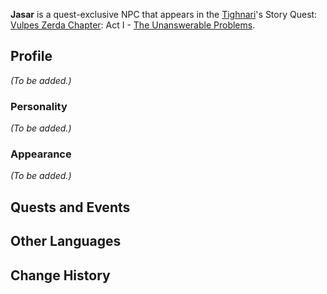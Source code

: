 {{Meta
|missing_NPC_profile  = yes
}}
{{Character Infobox
|type             = Quest NPC
|image            = NPC Jasar.png
|region           = Sumeru
}}
'''Jasar''' is a quest-exclusive NPC that appears in the  [[Tighnari]]'s Story Quest: [[Vulpes Zerda Chapter]]: Act I - [[The Unanswerable Problems]].
<!--
==Location==
{{subst:#tag:gallery|
NPC Location {{subst:PAGENAME}}.png{{subst:!}}{{subst:PAGENAME}}'s location
NPC Location {{subst:PAGENAME}} Context.png{{subst:!}}Additional context
}}
-->
==Profile==
<!--Detailed story/lore information goes here.-->
''(To be added.)''

===Personality===
''(To be added.)''

===Appearance===
<!--Keep appearance section short and concise. Limit to 2 paragraphs with 3-4 sentences each.-->
''(To be added.)''

==Quests and Events==
{{Quests and Events}}
<!--
==Trivia==
* 
-->
==Other Languages==
{{Other Languages
|default_hidden = 1
|en      = Jasar
|zhs     = 杰萨尔
|zhs_rm  = Jiésà'ěr
|zht     = 傑薩爾
|zht_rm  = Jiésà'ěr
|ja      = ジャセル
|ja_rm   = Jaseru
|ko      = 야사르
|ko_rm   = Yasareu
|es      = Yasar
|fr      = Jasar
|ru      = Джасар
|th      = Jasar
|vi      = Jasar
|de      = Jasar
|id      = Jasar
|pt      = Jasar
|tr      = Jasar
|it      = Jasar
}}

==Change History==
{{Change History|3.0}}
<!--
==References==
{{Reflist}}
-->